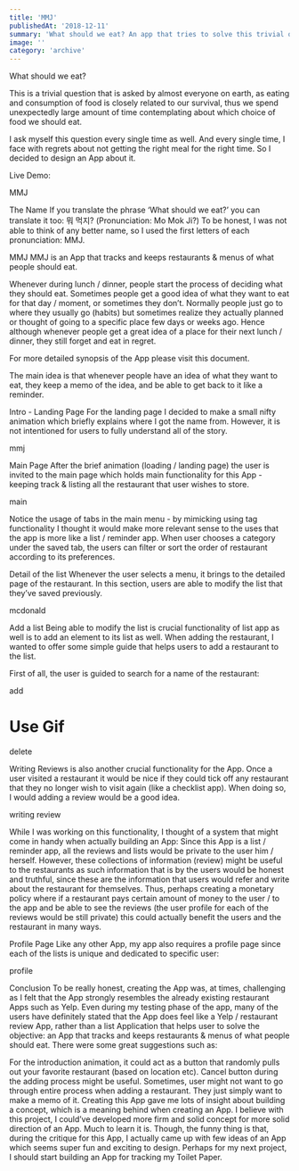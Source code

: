 ```yaml
---
title: 'MMJ'
publishedAt: '2018-12-11'
summary: 'What should we eat? An app that tries to solve this trivial question that is asked by almost everyone on earth.'
image: ''
category: 'archive'
---
```


What should we eat?

This is a trivial question that is asked by almost everyone on earth, as eating and consumption of food is closely related to our survival, thus we spend unexpectedly large amount of time contemplating about which choice of food we should eat.

I ask myself this question every single time as well. And every single time, I face with regrets about not getting the right meal for the right time. So I decided to design an App about it.

Live Demo:

MMJ

The Name
If you translate the phrase ‘What should we eat?’ you can translate it too: 뭐 먹지? (Pronunciation: Mo Mok Ji?) To be honest, I was not able to think of any better name, so I used the first letters of each pronunciation: MMJ.

MMJ
MMJ is an App that tracks and keeps restaurants & menus of what people should eat.

Whenever during lunch / dinner, people start the process of deciding what they should eat. Sometimes people get a good idea of what they want to eat for that day / moment, or sometimes they don’t. Normally people just go to where they usually go (habits) but sometimes realize they actually planned or thought of going to a specific place few days or weeks ago. Hence although whenever people get a great idea of a place for their next lunch / dinner, they still forget and eat in regret.

For more detailed synopsis of the App please visit this document.

The main idea is that whenever people have an idea of what they want to eat, they keep a memo of the idea, and be able to get back to it like a reminder.

Intro - Landing Page
For the landing page I decided to make a small nifty animation which briefly explains where I got the name from. However, it is not intentioned for users to fully understand all of the story.

mmj

Main Page
After the brief animation (loading / landing page) the user is invited to the main page which holds main functionality for this App - keeping track & listing all the restaurant that user wishes to store.

main

Notice the usage of tabs in the main menu - by mimicking using tag functionality I thought it would make more relevant sense to the uses that the app is more like a list / reminder app. When user chooses a category under the saved tab, the users can filter or sort the order of restaurant according to its preferences.

Detail of the list
Whenever the user selects a menu, it brings to the detailed page of the restaurant. In this section, users are able to modify the list that they’ve saved previously.

mcdonald

Add a list
Being able to modify the list is crucial functionality of list app as well is to add an element to its list as well. When adding the restaurant, I wanted to offer some simple guide that helps users to add a restaurant to the list.

First of all, the user is guided to search for a name of the restaurant:

add

# Use Gif

delete

Writing Reviews is also another crucial functionality for the App. Once a user visited a restaurant it would be nice if they could tick off any restaurant that they no longer wish to visit again (like a checklist app). When doing so, I would adding a review would be a good idea.

writing review

While I was working on this functionality, I thought of a system that might come in handy when actually building an App: Since this App is a list / reminder app, all the reviews and lists would be private to the user him / herself. However, these collections of information (review) might be useful to the restaurants as such information that is by the users would be honest and truthful, since these are the information that users would refer and write about the restaurant for themselves. Thus, perhaps creating a monetary policy where if a restaurant pays certain amount of money to the user / to the app and be able to see the reviews (the user profile for each of the reviews would be still private) this could actually benefit the users and the restaurant in many ways.

Profile Page
Like any other App, my app also requires a profile page since each of the lists is unique and dedicated to specific user:

profile

Conclusion
To be really honest, creating the App was, at times, challenging as I felt that the App strongly resembles the already existing restaurant Apps such as Yelp. Even during my testing phase of the app, many of the users have definitely stated that the App does feel like a Yelp / restaurant review App, rather than a list Application that helps user to solve the objective: an App that tracks and keeps restaurants & menus of what people should eat. There were some great suggestions such as:

For the introduction animation, it could act as a button that randomly pulls out your favorite restaurant (based on location etc).
Cancel button during the adding process might be useful.
Sometimes, user might not want to go through entire process when adding a restaurant. They just simply want to make a memo of it.
Creating this App gave me lots of insight about building a concept, which is a meaning behind when creating an App. I believe with this project, I could’ve developed more firm and solid concept for more solid direction of an App. Much to learn it is. Though, the funny thing is that, during the critique for this App, I actually came up with few ideas of an App which seems super fun and exciting to design. Perhaps for my next project, I should start building an App for tracking my Toilet Paper.
